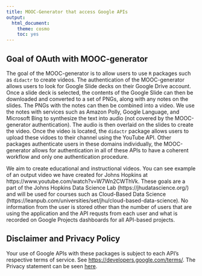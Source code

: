 ```yaml
---
title: MOOC-Generator that access Google APIs
output: 
  html_document:
    theme: cosmo
    toc: yes
---
```


<!--
Heavily inspired by:
https://github.com/tidyverse/tidyverse.org/blob/master/content/google_privacy_policy.md
-->

## Goal of OAuth with MOOC-generator

The goal of the MOOC-generator is to allow users to use `R` packages such as `didactr` to create videos.  The authentication of the MOOC-generator allows users to look for Google Slide decks on their Google Drive account.  Once a slide deck is selected, the contents of the Google Slide can then be downloaded and converted to a set of PNGs, along with any notes on the slides.  The PNGs with the notes can then be combined into a video.  We use the notes with services such as Amazon Polly, Google Language, and Microsoft Bing to synthesize the text into audio (not covered by the MOOC-generator authentication).  The audio is then overlaid on the slides to create the video.  Once the video is located, the `didactr` package allows users to upload these vidoes to their channel using the YouTube API.  Other packages authenticate users in these domains individually, the MOOC-generator allows for authentication in all of these APIs to have a coherent workflow and only one authentication procedure.

We aim to create educational and instructional videos.  You can see example of an output video we have created for Johns Hopkins at https://www.youtube.com/watch?v=W7Wn2CWThVk.  These goals are a part of the Johns Hopkins Data Science Lab (https://jhudatascience.org/) and will be used for courses such as Cloud-Based Data Science (https://leanpub.com/universities/set/jhu/cloud-based-data-science).  No information from the user is stored other than the number of users that are using the application and the API requsts from each user and what is recorded on Google Projects dashboards for all API-based projects.

## Disclaimer and Privacy Policy

Your use of Google APIs with these packages is subject to each API's respective
terms of service. See <https://developers.google.com/terms/>.  The Privacy statement can be seen [here](../google_privacy_policy.html).


